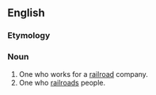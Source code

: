 ==English==

===Etymology===
{{suffix|railroad|er|lang=en}}

===Noun===
{{en-noun}}

# One who works for a [[railroad]] company.
# One who [[railroad]]s people.